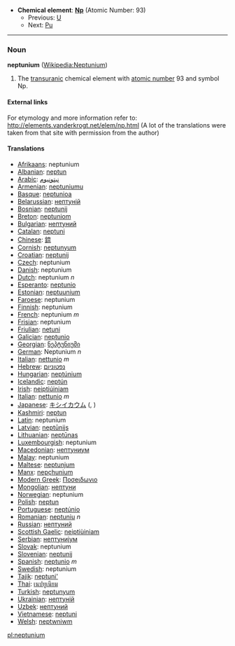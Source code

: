 *'''Chemical element''': '''[[Np]]''' (Atomic Number: 93)
**Previous: [[Uranium|U]]
**Next: [[Plutonium|Pu]]
----
=== Noun ===
'''neptunium''' ([[en:Neptunium|Wikipedia:Neptunium]])

#The [[transuranic]] chemical element with [[atomic number]] 93 and symbol Np.

====External links====
For etymology and more information refer to:
http://elements.vanderkrogt.net/elem/np.html
(A lot of the translations were taken from that site with permission from the author)

==== Translations ====
*[[Afrikaans]]: neptunium
*[[Albanian]]: [[neptun]]
*[[Arabic]]: [[نبتونيوم]]
*[[Armenian]]: [[neptuniumu]]
*[[Basque]]: [[neptunioa]]
*[[Belarussian]]: [[нептунiй]]
*[[Bosnian]]: [[neptunij]]
*[[Breton]]: [[neptuniom]]
*[[Bulgarian]]: [[нептуний]]
*[[Catalan]]: [[neptuni]]
*[[Chinese]]: [[錼]]
*[[Cornish]]: [[neptunyum]]
*[[Croatian]]: [[neptunij]]
*[[Czech]]: neptunium
*[[Danish]]: neptunium
*[[Dutch]]: neptunium ''n''
*[[Esperanto]]: [[neptunio]]
*[[Estonian]]: [[neptuunium]]
*[[Faroese]]: neptunium
*[[Finnish]]: neptunium
*[[French]]: neptunium ''m''
*[[Frisian]]: neptunium
*[[Friulian]]: [[netuni]]
*[[Galician]]: [[neptunio]]
*[[Georgian]]: [[ნეპტუნიუმი]]
*[[German]]: Neptunium ''n''
*[[Italian]]: [[nettunio]] ''m''
*[[Hebrew]]: [[נפטוניום]]
*[[Hungarian]]: [[neptúnium]]
*[[Icelandic]]: [[neptún]]
*[[Irish]]: [[neiptiúiniam]]
*[[Italian]]: [[nettunio]] ''m''
*[[Japanese]]: [[キシイカウム]] ([[]], )
*[[Kashmiri]]: [[neptun]]
*[[Latin]]: neptunium
*[[Latvian]]: [[neptūnijs]]
*[[Lithuanian]]: [[neptūnas]]
*[[Luxembourgish]]: neptunium
*[[Macedonian]]: [[нептуниум]]
*[[Malay]]: neptunium
*[[Maltese]]: [[neptunjum]]
*[[Manx]]: [[nepçhunium]]
*[[Modern Greek]]: [[Ποσeιδωνιο]] '' ''
*[[Mongolian]]: [[нептуни]]
*[[Norwegian]]: neptunium
*[[Polish]]: [[neptun]] '' ''
*[[Portuguese]]: [[neptúnio]]
*[[Romanian]]: [[neptuniu]] ''n''
*[[Russian]]: [[нептуний]] '' ''
*[[Scottish Gaelic]]: [[neiptiùiniam]]
*[[Serbian]]: [[нептуниjум]]
*[[Slovak]]: neptunium
*[[Slovenian]]: [[neptunij]]
*[[Spanish]]: [[neptunio]] ''m''
*[[Swedish]]: neptunium
*[[Tajik]]: [[neptuni']]
*[[Thai]]: [[เนปทูเนียม]]
*[[Turkish]]: [[neptunyum]]
*[[Ukrainian]]: [[нептунiй]]
*[[Uzbek]]: [[нептуний]]
*[[Vietnamese]]: [[neptuni]]
*[[Welsh]]: [[neptwniwm]]

[[pl:neptunium]]